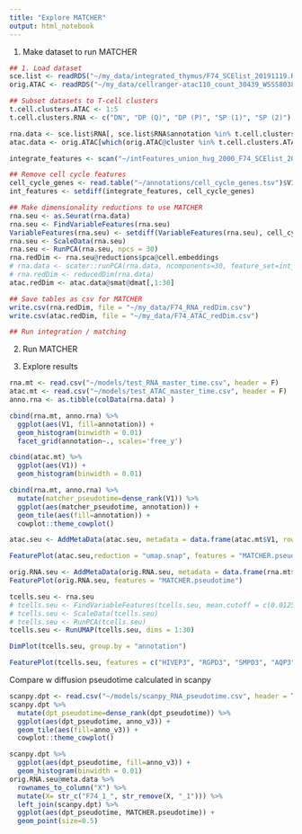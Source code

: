 ```yaml
---
title: "Explore MATCHER"
output: html_notebook
---
```


1. Make dataset to run MATCHER
```r
## 1. Load dataset
sce.list <- readRDS("~/my_data/integrated_thymus/F74_SCElist_20191119.RDS")
orig.ATAC <- readRDS("~/my_data/cellranger-atac110_count_30439_WSSS8038360_GRCh38-1_1_0.snapATAC.RDS")

## Subset datasets to T-cell clusters
t.cell.clusters.ATAC <- 1:5
t.cell.clusters.RNA <- c("DN", "DP (Q)", "DP (P)", "SP (1)", "SP (2)")

rna.data <- sce.list$RNA[, sce.list$RNA$annotation %in% t.cell.clusters.RNA]
atac.data <- orig.ATAC[which(orig.ATAC@cluster %in% t.cell.clusters.ATAC)]

integrate_features <- scan("~/intFeatures_union_hvg_2000_F74_SCElist_20191119.txt", what='')

## Remove cell cycle features
cell_cycle_genes <- read.table("~/annotations/cell_cycle_genes.tsv")$V1
int_features <- setdiff(integrate_features, cell_cycle_genes) 

## Make dimensionality reductions to use MATCHER
rna.seu <- as.Seurat(rna.data)
rna.seu <- FindVariableFeatures(rna.seu)
VariableFeatures(rna.seu) <- setdiff(VariableFeatures(rna.seu), cell_cycle_genes)
rna.seu <- ScaleData(rna.seu)
rna.seu <- RunPCA(rna.seu, npcs = 30)
rna.redDim <- rna.seu@reductions$pca@cell.embeddings
# rna.data <- scater::runPCA(rna.data, ncomponents=30, feature_set=int_features)
# rna.redDim <- reducedDim(rna.data)
atac.redDim <- atac.data@smat@dmat[,1:30]

## Save tables as csv for MATCHER
write.csv(rna.redDim, file = "~/my_data/F74_RNA_redDim.csv")
write.csv(atac.redDim, file = "~/my_data/F74_ATAC_redDim.csv")

## Run integration / matching 
```

2. Run MATCHER

3. Explore results

```r
rna.mt <- read.csv("~/models/test_RNA_master_time.csv", header = F)
atac.mt <- read.csv("~/models/test_ATAC_master_time.csv", header = F)
anno.rna <- as.tibble(colData(rna.data) )
```
```r
cbind(rna.mt, anno.rna) %>%
  ggplot(aes(V1, fill=annotation)) +
  geom_histogram(binwidth = 0.01)  
  facet_grid(annotation~., scales='free_y')

cbind(atac.mt) %>%
  ggplot(aes(V1)) +
  geom_histogram(binwidth = 0.01)  

```
```r
cbind(rna.mt, anno.rna) %>%
  mutate(matcher_pseudotime=dense_rank(V1)) %>%
  ggplot(aes(matcher_pseudotime, annotation)) +
  geom_tile(aes(fill=annotation)) +
  cowplot::theme_cowplot()

```

```r

atac.seu <- AddMetaData(atac.seu, metadata = data.frame(atac.mt$V1, row.names = atac.data@barcode), col.name = "MATCHER.pseudotime")

FeaturePlot(atac.seu,reduction = "umap.snap", features = "MATCHER.pseudotime")
```
```r
orig.RNA.seu <- AddMetaData(orig.RNA.seu, metadata = data.frame(rna.mt$V1, row.names = colnames(rna.data)), col.name = "MATCHER.pseudotime")
FeaturePlot(orig.RNA.seu, features = "MATCHER.pseudotime")
```
```r
tcells.seu <- rna.seu
# tcells.seu <- FindVariableFeatures(tcells.seu, mean.cutoff = c(0.0125,3), dispersion.cutoff = c(0.5, 1234567890))
# tcells.seu <- ScaleData(tcells.seu)
# tcells.seu <- RunPCA(tcells.seu)
tcells.seu <- RunUMAP(tcells.seu, dims = 1:30)

DimPlot(tcells.seu, group.by = "annotation")
```
```r
FeaturePlot(tcells.seu, features = c("HIVEP3", "RGPD3", "SMPD3", "AQP3", "RORC", "CD5", "CD27", "CD4", "CD8A"))
```

Compare w diffusion pseudotime calculated in scanpy
```r
scanpy.dpt <- read.csv("~/models/scanpy_RNA_pseudotime.csv", header = T) 
scanpy.dpt %>%
  mutate(dpt_pseudotime=dense_rank(dpt_pseudotime)) %>%
  ggplot(aes(dpt_pseudotime, anno_v3)) +
  geom_tile(aes(fill=anno_v3)) +
  cowplot::theme_cowplot()
```

```r
scanpy.dpt %>%
  ggplot(aes(dpt_pseudotime, fill=anno_v3)) +
  geom_histogram(binwidth = 0.01)
orig.RNA.seu@meta.data %>%
  rownames_to_column("X") %>%
  mutate(X= str_c("F74_1_", str_remove(X, "_1"))) %>%
  left_join(scanpy.dpt) %>%
  ggplot(aes(dpt_pseudotime, MATCHER.pseudotime)) +
  geom_point(size=0.5)
```

